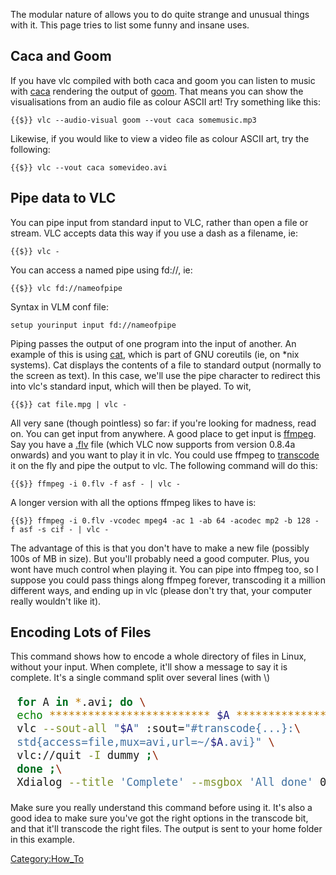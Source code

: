 The modular nature of {{VLC}} allows you to do quite strange and unusual things with it. This page tries to list some funny and insane uses.

== Caca and Goom ==

If you have vlc compiled with both caca and goom you can listen to music with [[caca]] rendering the output of [[goom]]. That means you can show the visualisations from an audio file as colour ASCII art! Try something like this:
 {{$}} vlc --audio-visual goom --vout caca somemusic.mp3

Likewise, if you would like to view a video file as colour ASCII art, try the following:
 {{$}} vlc --vout caca somevideo.avi

== Pipe data to VLC ==

You can pipe input from standard input to VLC, rather than open a file or stream. VLC accepts data this way if you use a dash as a filename, ie:
 {{$}} vlc -
You can access a named pipe using fd://, ie:
 {{$}} vlc fd://nameofpipe 
Syntax in VLM conf file:
 setup yourinput input fd://nameofpipe

Piping passes the output of one program into the input of another. An example of this is using [[wikipedia:Cat (Unix)|cat]], which is part of GNU coreutils (ie, on *nix systems). Cat displays the contents of a file to standard output (normally to the screen as text). In this case, we'll use the pipe character to redirect this into vlc's standard input, which will then be played. To wit,
 {{$}} cat file.mpg | vlc -

All very sane (though pointless) so far: if you're looking for madness, read on. You can get input from anywhere. A good place to get input is [[ffmpeg]]. Say you have a [[.flv]] file (which VLC now supports from version 0.8.4a onwards) and you want to play it in vlc. You could use ffmpeg to [[transcode]] it on the fly and pipe the output to vlc. The following command will do this:
 {{$}} ffmpeg -i 0.flv -f asf - | vlc -
A longer version with all the options ffmpeg likes to have is:
 {{$}} ffmpeg -i 0.flv -vcodec mpeg4 -ac 1 -ab 64 -acodec mp2 -b 128 -f asf -s cif - | vlc -
The advantage of this is that you don't have to make a new file (possibly 100s of MB in size). But you'll probably need a good computer. Plus, you wont have much control when playing it. You can pipe into ffmpeg too, so I suppose you could pass things along ffmpeg forever, transcoding it a million different ways, and ending up in vlc (please don't try that, your computer really wouldn't like it).

== Encoding Lots of Files ==

This command shows how to encode a whole directory of files in Linux, without your input. When complete, it'll show a message to say it is complete. It's a single command split over several lines (with \)
<big><big><syntaxhighlight lang="bash">
 for A in *.avi; do \
 echo ************************* $A ********************* ;\
 vlc --sout-all "$A" :sout="#transcode{...}:\
 std{access=file,mux=avi,url=~/$A.avi}" \
 vlc://quit -I dummy ;\
 done ;\
 Xdialog --title 'Complete' --msgbox 'All done' 0 0;
</syntaxhighlight></big></big>
Make sure you really understand this command before using it. It's also a good idea to make sure you've got the right options in the transcode bit, and that it'll transcode the right files. The output is sent to your home folder in this example.

[[Category:How_To]]